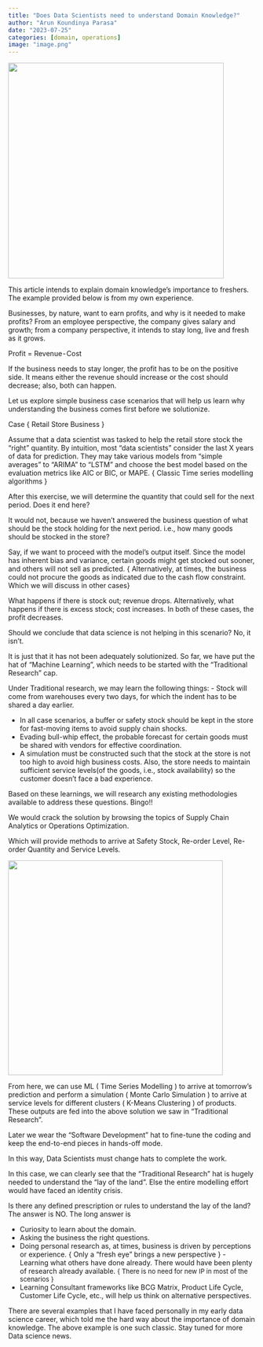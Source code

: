 ```yaml
---
title: "Does Data Scientists need to understand Domain Knowledge?"
author: "Arun Koundinya Parasa"
date: "2023-07-25"
categories: [domain, operations]
image: "image.png"
---
```


![](image.png){fig-align="center" width="439"}

This article intends to explain domain knowledge's importance to freshers. The example provided below is from my own experience.

Businesses, by nature, want to earn profits, and why is it needed to make profits? From an employee perspective, the company gives salary and growth; from a company perspective, it intends to stay long, live and fresh as it grows.

Profit = Revenue - Cost

If the business needs to stay longer, the profit has to be on the positive side. It means either the revenue should increase or the cost should decrease; also, both can happen.

Let us explore simple business case scenarios that will help us learn why understanding the business comes first before we solutionize.

Case { Retail Store Business }

Assume that a data scientist was tasked to help the retail store stock the "right" quantity. By intuition, most "data scientists" consider the last X years of data for prediction. They may take various models from "simple averages" to "ARIMA" to "LSTM" and choose the best model based on the evaluation metrics like AIC or BIC, or MAPE. { Classic Time series modelling algorithms }

After this exercise, we will determine the quantity that could sell for the next period. Does it end here?

It would not, because we haven't answered the business question of what should be the stock holding for the next period. i.e., how many goods should be stocked in the store?

Say, if we want to proceed with the model's output itself. Since the model has inherent bias and variance, certain goods might get stocked out sooner, and others will not sell as predicted. { Alternatively, at times, the business could not procure the goods as indicated due to the cash flow constraint. Which we will discuss in other cases}

What happens if there is stock out; revenue drops. Alternatively, what happens if there is excess stock; cost increases. In both of these cases, the profit decreases.

Should we conclude that data science is not helping in this scenario? No, it isn't.

It is just that it has not been adequately solutionized. So far, we have put the hat of "Machine Learning", which needs to be started with the "Traditional Research" cap.

Under Traditional research, we may learn the following things: - Stock will come from warehouses every two days, for which the indent has to be shared a day earlier.

-   In all case scenarios, a buffer or safety stock should be kept in the store for fast-moving items to avoid supply chain shocks.
-   Evading bull-whip effect, the probable forecast for certain goods must be shared with vendors for effective coordination.
-   A simulation must be constructed such that the stock at the store is not too high to avoid high business costs. Also, the store needs to maintain sufficient service levels(of the goods, i.e., stock availability) so the customer doesn't face a bad experience.

Based on these learnings, we will research any existing methodologies available to address these questions. Bingo!!

We would crack the solution by browsing the topics of Supply Chain Analytics or Operations Optimization.

Which will provide methods to arrive at Safety Stock, Re-order Level, Re-order Quantity and Service Levels.

![](safety_stock.png){fig-align="center" width="437"}

From here, we can use ML ( Time Series Modelling ) to arrive at tomorrow's prediction and perform a simulation ( Monte Carlo Simulation ) to arrive at service levels for different clusters ( K-Means Clustering ) of products. These outputs are fed into the above solution we saw in "Traditional Research".

Later we wear the "Software Development" hat to fine-tune the coding and keep the end-to-end pieces in hands-off mode.

In this way, Data Scientists must change hats to complete the work.

In this case, we can clearly see that the "Traditional Research" hat is hugely needed to understand the "lay of the land". Else the entire modelling effort would have faced an identity crisis.

Is there any defined prescription or rules to understand the lay of the land? The answer is NO. The long answer is

-   Curiosity to learn about the domain.
-   Asking the business the right questions.
-   Doing personal research as, at times, business is driven by perceptions or experience. { Only a "fresh eye" brings a new perspective } - Learning what others have done already. There would have been plenty of research already available. [{ There is no need for new IP in most of the scenarios }]{style="font-size: small;"}
-   Learning Consultant frameworks like BCG Matrix, Product Life Cycle, Customer Life Cycle, etc., will help us think on alternative perspectives.

There are several examples that I have faced personally in my early data science career, which told me the hard way about the importance of domain knowledge. The above example is one such classic. Stay tuned for more Data science news.